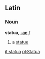 ==Latin==
===Noun===
'''statua, [[Wiktionary Appendix:Latin second declension|-ae]]''' ''f''

#a [[statue]]

[[it:statua]]
[[pl:Statua]]